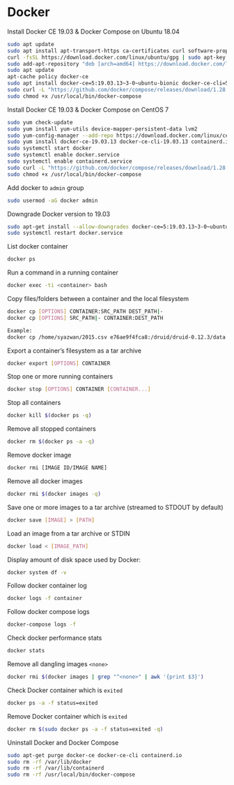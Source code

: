 # Docker

Install Docker CE 19.03 & Docker Compose on Ubuntu 18.04

```bash
sudo apt update
sudo apt install apt-transport-https ca-certificates curl software-properties-common
curl -fsSL https://download.docker.com/linux/ubuntu/gpg | sudo apt-key add -
sudo add-apt-repository "deb [arch=amd64] https://download.docker.com/linux/ubuntu bionic stable"
sudo apt update
apt-cache policy docker-ce
sudo apt install docker-ce=5:19.03.13~3-0~ubuntu-bionic docker-ce-cli=5:19.03.13~3-0~ubuntu-bionic containerd.io=1.3.7-1
sudo curl -L "https://github.com/docker/compose/releases/download/1.28.2/docker-compose-$(uname -s)-$(uname -m)" -o /usr/local/bin/docker-compose
sudo chmod +x /usr/local/bin/docker-compose
```

Install Docker CE 19.03 & Docker Compose on CentOS 7

```bash
sudo yum check-update
sudo yum install yum-utils device-mapper-persistent-data lvm2
sudo yum-config-manager --add-repo https://download.docker.com/linux/centos/docker-ce.repo
sudo yum install docker-ce-19.03.13 docker-ce-cli-19.03.13 containerd.io-1.3.7
sudo systemctl start docker
sudo systemctl enable docker.service
sudo systemctl enable containerd.service
sudo curl -L "https://github.com/docker/compose/releases/download/1.28.2/docker-compose-$(uname -s)-$(uname -m)" -o /usr/local/bin/docker-compose
sudo chmod +x /usr/local/bin/docker-compose
```

Add docker to `admin` group

```bash
sudo usermod -aG docker admin
```

Downgrade Docker version to 19.03

```bash
sudo apt-get install --allow-downgrades docker-ce=5:19.03.13~3-0~ubuntu-bionic docker-ce-cli=5:19.03.13~3-0~ubuntu-bionic containerd.io=1.3.7-1
sudo systemctl restart docker.service
```

List docker container

```bash
docker ps
```

Run a command in a running container

```bash
docker exec -ti <container> bash
```

Copy files/folders between a container and the local filesystem

```bash
docker cp [OPTIONS] CONTAINER:SRC_PATH DEST_PATH|-
docker cp [OPTIONS] SRC_PATH|- CONTAINER:DEST_PATH

Example:
docker cp /home/syazwan/2015.csv e76ae9f4fca8:/druid/druid-0.12.3/data
```

Export a container’s filesystem as a tar archive

```bash
docker export [OPTIONS] CONTAINER
```

Stop one or more running containers

```bash
docker stop [OPTIONS] CONTAINER [CONTAINER...]
```

Stop all containers

```bash
docker kill $(docker ps -q)
```

Remove all stopped containers

```bash
docker rm $(docker ps -a -q)
```

Remove docker image

```bash
docker rmi [IMAGE ID/IMAGE NAME]
```

Remove all docker images

```bash
docker rmi $(docker images -q)
```

Save one or more images to a tar archive (streamed to STDOUT by default)

```bash
docker save [IMAGE] > [PATH]
```

Load an image from a tar archive or STDIN

```bash
docker load < [IMAGE_PATH]
```

Display amount of disk space used by Docker:

```bash
docker system df -v
```

Follow docker container log

```bash
docker logs -f container
```

Follow docker compose logs

```bash
docker-compose logs -f
```

Check docker performance stats

```bash
docker stats
```

Remove all dangling images `<none>`

```bash
docker rmi $(docker images | grep "^<none>" | awk '{print $3}')
```

Check Docker container which is `exited`

```bash
docker ps -a -f status=exited
```

Remove Docker container which is `exited`

```bash
docker rm $(sudo docker ps -a -f status=exited -q)
```

Uninstall Docker and Docker Compose

```bash
sudo apt-get purge docker-ce docker-ce-cli containerd.io
sudo rm -rf /var/lib/docker
sudo rm -rf /var/lib/containerd
sudo rm -rf /usr/local/bin/docker-compose
```